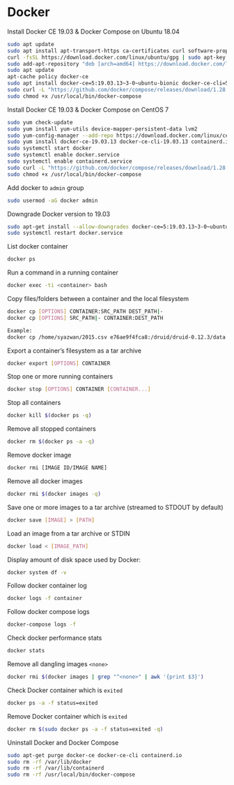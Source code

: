 # Docker

Install Docker CE 19.03 & Docker Compose on Ubuntu 18.04

```bash
sudo apt update
sudo apt install apt-transport-https ca-certificates curl software-properties-common
curl -fsSL https://download.docker.com/linux/ubuntu/gpg | sudo apt-key add -
sudo add-apt-repository "deb [arch=amd64] https://download.docker.com/linux/ubuntu bionic stable"
sudo apt update
apt-cache policy docker-ce
sudo apt install docker-ce=5:19.03.13~3-0~ubuntu-bionic docker-ce-cli=5:19.03.13~3-0~ubuntu-bionic containerd.io=1.3.7-1
sudo curl -L "https://github.com/docker/compose/releases/download/1.28.2/docker-compose-$(uname -s)-$(uname -m)" -o /usr/local/bin/docker-compose
sudo chmod +x /usr/local/bin/docker-compose
```

Install Docker CE 19.03 & Docker Compose on CentOS 7

```bash
sudo yum check-update
sudo yum install yum-utils device-mapper-persistent-data lvm2
sudo yum-config-manager --add-repo https://download.docker.com/linux/centos/docker-ce.repo
sudo yum install docker-ce-19.03.13 docker-ce-cli-19.03.13 containerd.io-1.3.7
sudo systemctl start docker
sudo systemctl enable docker.service
sudo systemctl enable containerd.service
sudo curl -L "https://github.com/docker/compose/releases/download/1.28.2/docker-compose-$(uname -s)-$(uname -m)" -o /usr/local/bin/docker-compose
sudo chmod +x /usr/local/bin/docker-compose
```

Add docker to `admin` group

```bash
sudo usermod -aG docker admin
```

Downgrade Docker version to 19.03

```bash
sudo apt-get install --allow-downgrades docker-ce=5:19.03.13~3-0~ubuntu-bionic docker-ce-cli=5:19.03.13~3-0~ubuntu-bionic containerd.io=1.3.7-1
sudo systemctl restart docker.service
```

List docker container

```bash
docker ps
```

Run a command in a running container

```bash
docker exec -ti <container> bash
```

Copy files/folders between a container and the local filesystem

```bash
docker cp [OPTIONS] CONTAINER:SRC_PATH DEST_PATH|-
docker cp [OPTIONS] SRC_PATH|- CONTAINER:DEST_PATH

Example:
docker cp /home/syazwan/2015.csv e76ae9f4fca8:/druid/druid-0.12.3/data
```

Export a container’s filesystem as a tar archive

```bash
docker export [OPTIONS] CONTAINER
```

Stop one or more running containers

```bash
docker stop [OPTIONS] CONTAINER [CONTAINER...]
```

Stop all containers

```bash
docker kill $(docker ps -q)
```

Remove all stopped containers

```bash
docker rm $(docker ps -a -q)
```

Remove docker image

```bash
docker rmi [IMAGE ID/IMAGE NAME]
```

Remove all docker images

```bash
docker rmi $(docker images -q)
```

Save one or more images to a tar archive (streamed to STDOUT by default)

```bash
docker save [IMAGE] > [PATH]
```

Load an image from a tar archive or STDIN

```bash
docker load < [IMAGE_PATH]
```

Display amount of disk space used by Docker:

```bash
docker system df -v
```

Follow docker container log

```bash
docker logs -f container
```

Follow docker compose logs

```bash
docker-compose logs -f
```

Check docker performance stats

```bash
docker stats
```

Remove all dangling images `<none>`

```bash
docker rmi $(docker images | grep "^<none>" | awk '{print $3}')
```

Check Docker container which is `exited`

```bash
docker ps -a -f status=exited
```

Remove Docker container which is `exited`

```bash
docker rm $(sudo docker ps -a -f status=exited -q)
```

Uninstall Docker and Docker Compose

```bash
sudo apt-get purge docker-ce docker-ce-cli containerd.io
sudo rm -rf /var/lib/docker
sudo rm -rf /var/lib/containerd
sudo rm -rf /usr/local/bin/docker-compose
```